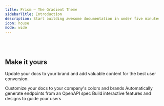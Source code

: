 ```yaml
---
title: Prism — The Gradient Theme
sidebarTitle: Introduction
description: Start building awesome documentation in under five minutes with the Prism theme.
icon: house
mode: wide
---
```



<StartButton />

<br />

<br />

<CardGroup>
  <HeroCard img="https://raw.githubusercontent.com/mintlify/themes/main/prism/images/setting-up.svg" title="Setting up your docs" description="Everything you need to know about the doc setup process, from start to finish" />
  <HeroCard img="https://raw.githubusercontent.com/mintlify/themes/main/prism/images/themes.svg" title="Explore themes" description="Explore a variety of themes you can use to spice up the look and feel of your documentation" />
</CardGroup>

## Make it yours

Update your docs to your brand and add valuable content for the best user conversion.

<CardGroup cols={3}>
  <Card
    title="Customize Style"
    icon="palette"
    href="https://mintlify.com/docs/settings/global"
  >
    Customize your docs to your company's colors and brands
  </Card>
  <Card
    title="Reference APIs"
    icon="code"
    href="https://mintlify.com/docs/api-playground/openapi"
  >
    Automatically generate endpoints from an OpenAPI spec
  </Card>
  <Card
    title="Add Components"
    icon="screwdriver-wrench"
    href="https://mintlify.com/docs/components/accordion"
  >
    Build interactive features and designs to guide your users
  </Card>
</CardGroup>

<br />
<br />

<Banner />